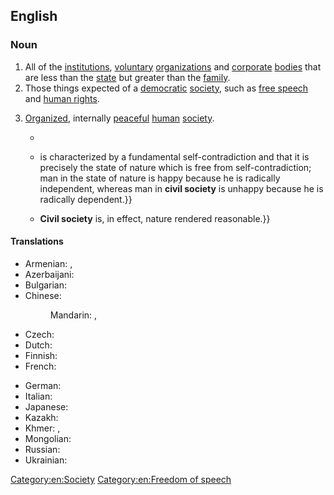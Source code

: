 ==English==

===Noun===
{{wikipedia}}
{{en-noun|-}}

# All of the [[institution]]s, [[voluntary]] [[organization]]s and [[corporate]] [[body|bodies]] that are less than the [[state]] but greater than the [[family]]. {{defdate|from 19th c.}}
# Those things expected of a [[democratic]] [[society]], such as [[free speech]] and [[human rights]]. {{defdate|from 20th c.}}
# {{lb|en|philosophy}} [[organized|Organized]], internally [[peaceful]] [[human]] [[society]]. {{defdate|from 17th c.}}
#: {{ant|en|state of nature}}
#* {{quote-book|en|year=1689|author={{w|John Locke}}|title={{w|Two Treatises of Government}}|year2=1727|title2=The Works of John Locke Esq.|volume2=2|page2=185|pageurl2=https://books.google.co.uk/books?id=g27OBKXUk5wC&pg=PA185|text=The only Way whereby any one divests himself of his natural Liberty, and puts on the ''Bonds of '''civil Society''''', is by agreeing with other Men to join and unite into a Community, for their comfortable, safe, and peaceable living one amongst another, in a secure Enjoyment of their Properties, and a greater Security against any that are not of it.}}
#* {{quote-book|en|year=1953|author={{w|Leo Strauss}}|title=Natural Right and History|page=282|pageurl=https://books.google.co.uk/books?id=dp33aR2jMSMC&pg=PA180|text=Rousseau, however, thought that '''civil society''' as such {{...}} is characterized by a fundamental self-contradiction and that it is precisely the state of nature which is free from self-contradiction; man in the state of nature is happy because he is radically independent, whereas man in '''civil society''' is unhappy because he is radically dependent.}}
#* {{quote-book|en|year=1989|author=Gary B. Herbert|title=Thomas Hobbes: The Unity of Scientific and Moral Wisdom|isbn=0774803150|page=12|pageurl=https://books.google.co.uk/books?id=wlj-PaGx6ZwC&pg=PA12|text=Man’s decision to leave the state of nature is a ''natural'' decision. {{...}} '''Civil society''' is, in effect, nature rendered reasonable.}}

====Translations====
{{trans-top|institutions, voluntary organizations and corporate bodies}}
* Armenian: {{t+|hy|քաղաքացիական հասարակություն}}, {{t|hy|քաղհասարակություն}}
* Azerbaijani: {{t|az|vətəndaş cəmiyyəti}}
* Bulgarian: {{t|bg|гражданско общество|n}}
* Chinese:
*: Mandarin: {{t|cmn|公民社會|sc=Hani}}, {{t|cmn|公民社会|tr=gōngmín shèhuì|sc=Hani}}
* Czech: {{t|cs|občanská společnost|f}}
* Dutch: {{t|nl|maatschappelijk middenveld|n}}
* Finnish: {{t+|fi|kansalaisyhteiskunta}}
* French: {{t+|fr|société civile|f}}
{{trans-mid}}
* German: {{t|de|Zivilgesellschaft|f}}
* Italian: {{t+|it|società civile|f}}
* Japanese: {{t+|ja|市民社会|tr=しみんしゃかい, shimin shakai|sc=Jpan}}
* Kazakh: {{t|kk|азаматтық қоғам}}
* Khmer: {{t|km|អសេនិកសង្គម|sc=Khmr|tr=aʔseenɨk sɑŋkum}}, {{t|km|សង្គមស៊ីវិល|sc=Khmr|tr=sɑŋkum siivɨl}}
* Mongolian: {{t|mn|иргэний нийгэм}}
* Russian: {{t|ru|гражда́нское о́бщество|n}}
* Ukrainian: {{t|uk|громадянське суспільство|n}}
{{trans-bottom}}

[[Category:en:Society]]
[[Category:en:Freedom of speech]]